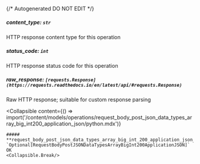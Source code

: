 {/* Autogenerated DO NOT EDIT  */}

##### **content_type:** `str`
HTTP response content type for this operation

##### **status_code:** `int`
HTTP response status code for this operation

##### **raw_response:** `[requests.Response](https://requests.readthedocs.io/en/latest/api/#requests.Response)`
Raw HTTP response; suitable for custom response parsing

<Collapsible
    content={() => import('/content/models/operations/request_body_post_json_data_types_array_big_int200_application_json/python.mdx')}
>
    ##### **request_body_post_json_data_types_array_big_int_200_application_json_object:** `Optional[RequestBodyPostJSONDataTypesArrayBigInt200ApplicationJSON]`
    OK
    <Collapsible.Break/>
</Collapsible>

